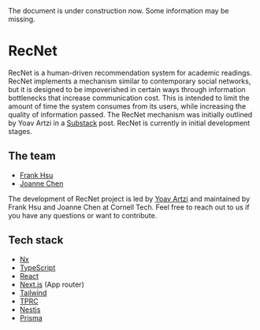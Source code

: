 
<Callout type="warning" emoji="🚧">
  The document is under construction now. Some information may be missing.
</Callout>

# RecNet

RecNet is a human-driven recommendation system for academic readings. RecNet implements a mechanism similar to contemporary social networks, but it is designed to be impoverished in certain ways through information bottlenecks that increase communication cost. This is intended to limit the amount of time the system consumes from its users, while increasing the quality of information passed. The RecNet mechanism was initially outlined by Yoav Artzi in a [Substack](https://yoavartzi.substack.com/p/a-quick-sketch-of-a-human-based-paper) post. RecNet is currently in initial development stages.

## The team

- [Frank Hsu](https://swh00tw.me)
- [Joanne Chen](https://joannechen1223.github.io/)

The development of RecNet project is led by [Yoav Artzi](https://yoavartzi.com/) and maintained by Frank Hsu and Joanne Chen at Cornell Tech. Feel free to reach out to us if you have any questions or want to contribute.

## Tech stack

- [Nx](https://nx.dev)
- [TypeScript](https://www.typescriptlang.org/)
- [React](https://reactjs.org/)
- [Next.js](https://nextjs.org/) (App router)
- [Tailwind](https://tailwindcss.com/)
- [TPRC](https://trpc.io/docs/)
- [Nestjs](https://nestjs.com/)
- [Prisma](https://www.prisma.io/)
